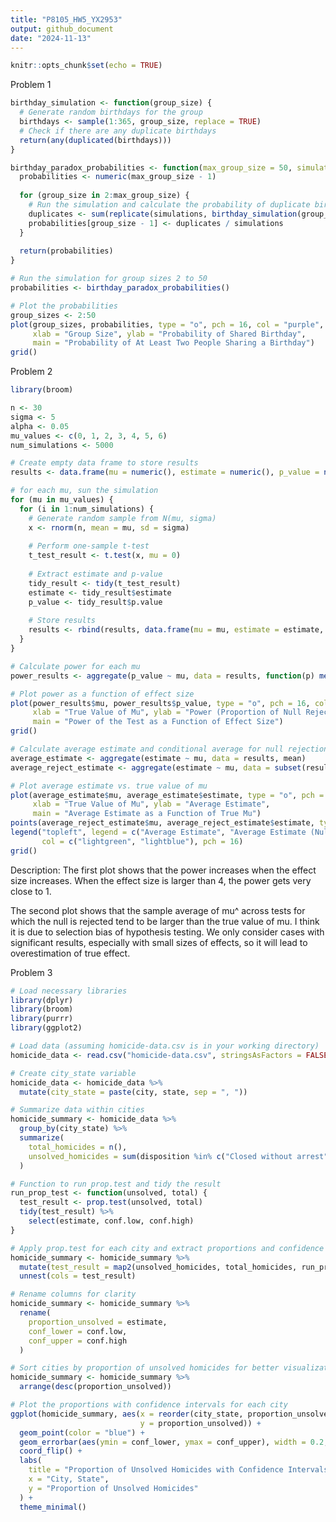 ```yaml
---
title: "P8105_HW5_YX2953"
output: github_document
date: "2024-11-13"
---
```


```r
knitr::opts_chunk$set(echo = TRUE)
```

Problem 1

```r
birthday_simulation <- function(group_size) {
  # Generate random birthdays for the group
  birthdays <- sample(1:365, group_size, replace = TRUE)
  # Check if there are any duplicate birthdays
  return(any(duplicated(birthdays)))
}

birthday_paradox_probabilities <- function(max_group_size = 50, simulations = 10000) {
  probabilities <- numeric(max_group_size - 1)
  
  for (group_size in 2:max_group_size) {
    # Run the simulation and calculate the probability of duplicate birthdays
    duplicates <- sum(replicate(simulations, birthday_simulation(group_size)))
    probabilities[group_size - 1] <- duplicates / simulations
  }
  
  return(probabilities)
}

# Run the simulation for group sizes 2 to 50
probabilities <- birthday_paradox_probabilities()

# Plot the probabilities
group_sizes <- 2:50
plot(group_sizes, probabilities, type = "o", pch = 16, col = "purple",
     xlab = "Group Size", ylab = "Probability of Shared Birthday",
     main = "Probability of At Least Two People Sharing a Birthday")
grid()
```

Problem 2

```r
library(broom)

n <- 30
sigma <- 5
alpha <- 0.05
mu_values <- c(0, 1, 2, 3, 4, 5, 6)
num_simulations <- 5000

# Create empty data frame to store results
results <- data.frame(mu = numeric(), estimate = numeric(), p_value = numeric())

# for each mu, sun the simulation 
for (mu in mu_values) {
  for (i in 1:num_simulations) {
    # Generate random sample from N(mu, sigma)
    x <- rnorm(n, mean = mu, sd = sigma)
    
    # Perform one-sample t-test
    t_test_result <- t.test(x, mu = 0)
    
    # Extract estimate and p-value
    tidy_result <- tidy(t_test_result)
    estimate <- tidy_result$estimate
    p_value <- tidy_result$p.value
    
    # Store results
    results <- rbind(results, data.frame(mu = mu, estimate = estimate, p_value = p_value))
  }
}

# Calculate power for each mu
power_results <- aggregate(p_value ~ mu, data = results, function(p) mean(p < alpha))

# Plot power as a function of effect size
plot(power_results$mu, power_results$p_value, type = "o", pch = 16, col = "purple",
     xlab = "True Value of Mu", ylab = "Power (Proportion of Null Rejections)",
     main = "Power of the Test as a Function of Effect Size")
grid()

# Calculate average estimate and conditional average for null rejections
average_estimate <- aggregate(estimate ~ mu, data = results, mean)
average_reject_estimate <- aggregate(estimate ~ mu, data = subset(results, p_value < alpha), mean)

# Plot average estimate vs. true value of mu
plot(average_estimate$mu, average_estimate$estimate, type = "o", pch = 16, col = "lightgreen",
     xlab = "True Value of Mu", ylab = "Average Estimate",
     main = "Average Estimate as a Function of True Mu")
points(average_reject_estimate$mu, average_reject_estimate$estimate, type = "o", pch = 16, col = "lightblue")
legend("topleft", legend = c("Average Estimate", "Average Estimate (Null Rejected)"),
       col = c("lightgreen", "lightblue"), pch = 16)
grid()
```
Description:
The first plot shows that the power increases when the effect size increases. When the effect size is larger than 4, the power gets very close to 1.

The second plot shows that the sample average of mu^ across tests for which the null is rejected tend to be larger than the true value of mu. I think it is due to selection bias of hypothesis  testing. We only consider cases with significant results, especially with small sizes of effects, so it will lead to overestimation of true effect.

Problem 3

```r
# Load necessary libraries
library(dplyr)
library(broom)
library(purrr)
library(ggplot2)

# Load data (assuming homicide-data.csv is in your working directory)
homicide_data <- read.csv("homicide-data.csv", stringsAsFactors = FALSE)

# Create city_state variable
homicide_data <- homicide_data %>%
  mutate(city_state = paste(city, state, sep = ", "))

# Summarize data within cities
homicide_summary <- homicide_data %>%
  group_by(city_state) %>%
  summarize(
    total_homicides = n(),
    unsolved_homicides = sum(disposition %in% c("Closed without arrest", "Open/No arrest"))
  )

# Function to run prop.test and tidy the result
run_prop_test <- function(unsolved, total) {
  test_result <- prop.test(unsolved, total)
  tidy(test_result) %>%
    select(estimate, conf.low, conf.high)
}

# Apply prop.test for each city and extract proportions and confidence intervals
homicide_summary <- homicide_summary %>%
  mutate(test_result = map2(unsolved_homicides, total_homicides, run_prop_test)) %>%
  unnest(cols = test_result)

# Rename columns for clarity
homicide_summary <- homicide_summary %>%
  rename(
    proportion_unsolved = estimate,
    conf_lower = conf.low,
    conf_upper = conf.high
  )

# Sort cities by proportion of unsolved homicides for better visualization
homicide_summary <- homicide_summary %>%
  arrange(desc(proportion_unsolved))

# Plot the proportions with confidence intervals for each city
ggplot(homicide_summary, aes(x = reorder(city_state, proportion_unsolved), 
                             y = proportion_unsolved)) +
  geom_point(color = "blue") +
  geom_errorbar(aes(ymin = conf_lower, ymax = conf_upper), width = 0.2, color = "grey") +
  coord_flip() +
  labs(
    title = "Proportion of Unsolved Homicides with Confidence Intervals by City",
    x = "City, State",
    y = "Proportion of Unsolved Homicides"
  ) +
  theme_minimal()
```

